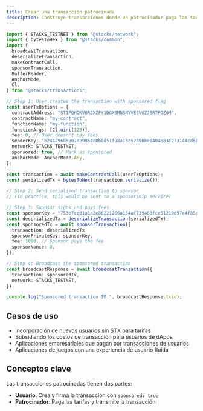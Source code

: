 ```yaml
---
title: Crear una transacción patrocinada
description: Construye transacciones donde un patrocinador paga las tarifas en nombre de los usuarios
---
```

```typescript
import { STACKS_TESTNET } from "@stacks/network";
import { bytesToHex } from "@stacks/common";
import {
  broadcastTransaction,
  deserializeTransaction,
  makeContractCall,
  sponsorTransaction,
  BufferReader,
  AnchorMode,
  Cl,
} from "@stacks/transactions";

// Step 1: User creates the transaction with sponsored flag
const userTxOptions = {
  contractAddress: "ST1PQHQKV0RJXZFY1DGX8MNSNYVE3VGZJSRTPGZGM",
  contractName: "my-contract",
  functionName: "my-function",
  functionArgs: [Cl.uint(123)],
  fee: 0, // User doesn't pay fees
  senderKey: "b244296d5907de9864c0b0d51f98a13c52890be0404e83f273144cd5b9960eed01",
  network: STACKS_TESTNET,
  sponsored: true, // Mark as sponsored
  anchorMode: AnchorMode.Any,
};

const transaction = await makeContractCall(userTxOptions);
const serializedTx = bytesToHex(transaction.serialize());

// Step 2: Send serialized transaction to sponsor
// (In practice, this would be sent to a sponsorship service)

// Step 3: Sponsor signs and pays fees
const sponsorKey = "753b7cc01a1a2e86221266a154af739463fce51219d97e4f856cd7200c3bd2a601";
const deserializedTx = deserializeTransaction(serializedTx);
const sponsoredTx = await sponsorTransaction({
  transaction: deserializedTx,
  sponsorPrivateKey: sponsorKey,
  fee: 1000, // Sponsor pays the fee
  sponsorNonce: 0,
});

// Step 4: Broadcast the sponsored transaction
const broadcastResponse = await broadcastTransaction({
  transaction: sponsoredTx,
  network: STACKS_TESTNET,
});

console.log("Sponsored transaction ID:", broadcastResponse.txid);
```

## Casos de uso

* Incorporación de nuevos usuarios sin STX para tarifas
* Subsidiando los costos de transacción para usuarios de dApps
* Aplicaciones empresariales que pagan por transacciones de usuarios
* Aplicaciones de juegos con una experiencia de usuario fluida

## Conceptos clave

Las transacciones patrocinadas tienen dos partes:

* **Usuario**: Crea y firma la transacción con `sponsored: true`
* **Patrocinador**: Paga las tarifas y transmite la transacción
